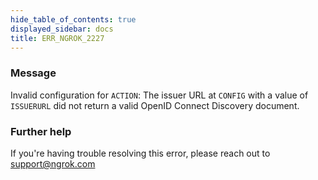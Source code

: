 ```yaml
---
hide_table_of_contents: true
displayed_sidebar: docs
title: ERR_NGROK_2227
---
```


### Message

Invalid configuration for `ACTION`: The issuer URL at `CONFIG` with a value of `ISSUERURL` did not return a valid OpenID Connect Discovery document.

### Further help

If you're having trouble resolving this error, please reach out to [support@ngrok.com](mailto:support@ngrok.com?subject=Help%20with%20ERR_NGROK_2227)
